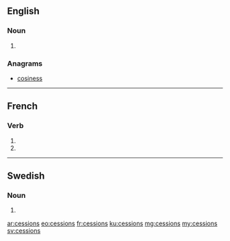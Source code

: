 ==English==

===Noun===
{{head|en|plural}}

# {{plural of|cession|lang=en}}

===Anagrams===
* [[cosiness#English|cosiness]]

----

==French==

===Verb===
{{fr-verb-form}}

# {{inflection of|cesser||1|p|imperf|ind|lang=fr}}
# {{inflection of|cesser||1|p|pres|sub|lang=fr}}

----

==Swedish==

===Noun===
{{head|sv|noun form}}

# {{sv-noun-form-indef-gen|cession}}

[[ar:cessions]]
[[eo:cessions]]
[[fr:cessions]]
[[ku:cessions]]
[[mg:cessions]]
[[my:cessions]]
[[sv:cessions]]